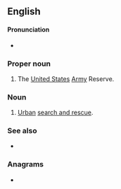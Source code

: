 {{also|usar}}
==English==

====Pronunciation====
* {{a|US}} {{enPR|yōō'-sär}} {{IPA|/ˈju.sɑɹ/|lang=en}}

===Proper noun===
{{en-proper noun}}

# The [[United States]] [[Army]] Reserve.

===Noun===
{{en-noun|-}}

# [[urban|Urban]] [[search and rescue]].

===See also===
* {{pedialite}}

===Anagrams===
* {{anagrams|en|-saur|URAs|saur|sura}}
